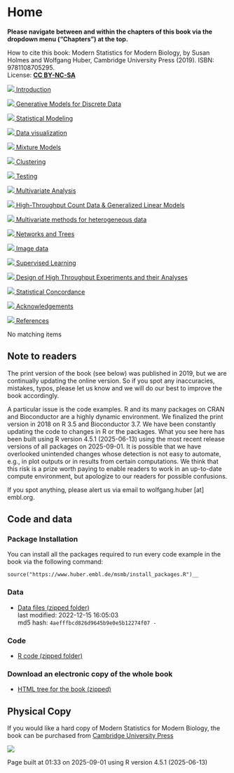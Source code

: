 # Home

**Please navigate between and within the chapters of this book via the
dropdown menu (“Chapters”) at the top.**

How to cite this book: Modern Statistics for Modern Biology, by Susan Holmes
and Wolfgang Huber, Cambridge University Press (2019). ISBN: 9781108705295.  
License: [**CC BY-NC-SA**](https://creativecommons.org/licenses/by-nc-sa/2.0/)

[ ![](./imgs/MSMB-Cover2-smallest.jpg) Introduction  ](./00-chap.html)

[ ![](./imgs/Pile_ou_face.png) Generative Models for Discrete Data
](./01-chap.html)

[ ![](./imgs/StatDiagram.png) Statistical Modeling  ](./02-chap.html)

[ ![](./03-chap_files/figure-html/fig-graphics-onedridge4-1.png) Data
visualization  ](./03-chap.html)

[ ![](imgs/t_distribution.png) Mixture Models  ](./04-chap.html)

[ ![](imgs/starlings_copyrightfree.jpg) Clustering  ](./05-chap.html)

[ ![](./imgs/active-substance-discovery-robot-screening-robot-sm.jpeg) Testing
](./06-chap.html)

[ ![](imgs/TheMatrix.jpg) Multivariate Analysis  ](./07-chap.html)

[ ![](./08-chap_files/figure-html/fig-countdata-MA-1.png) High-Throughput
Count Data & Generalized Linear Models  ](./08-chap.html)

[ ![](./imgs/Brighton_West_Pier_20090214_sunset.jpg) Multivariate methods for
heterogeneous data  ](./09-chap.html)

[ ![](imgs/Darwin_Tree_1837_web.png) Networks and Trees  ](./10-chap.html)

[ ![](./11-chap_files/figure-html/fig-voronoiPaint-1.png) Image data
](./11-chap.html)

[ ![](imgs/BuildWall.png) Supervised Learning  ](./12-chap.html)

[ ![](./imgs/maizeDarwin.png) Design of High Throughput Experiments and their
Analyses  ](./13-chap.html)

[ ![](./imgs/the-library-of-alexandria-and-its-legacy.jpg) Statistical
Concordance  ](./14-chap.html)

[ ![](./imgs/Monetflowers.jpg) Acknowledgements  ](./15-chap.html)

[ ![](./imgs/bibliothek.jpeg) References  ](./16-chap.html)

No matching items

## Note to readers

The print version of the book (see below) was published in 2019, but we are
continually updating the online version. So if you spot any inaccuracies,
mistakes, typos, please let us know and we will do our best to improve the
book accordingly.

A particular issue is the code examples. R and its many packages on CRAN and
Bioconductor are a highly dynamic environment. We finalized the print version
in 2018 on R 3.5 and Bioconductor 3.7. We have been constantly updating the
code to changes in R or the packages. What you see here has been built using R
version 4.5.1 (2025-06-13) using the most recent release versions of all
packages on 2025-09-01. It is possible that we have overlooked unintended
changes whose detection is not easy to automate, e.g., in plot outputs or in
results from certain computations. We think that this risk is a prize worth
paying to enable readers to work in an up-to-date compute environment, but
apologize to our readers for possible confusions.

If you spot anything, please alert us via email to wolfgang.huber [at]
embl.org.

## Code and data

### Package Installation

You can install all the packages required to run every code example in the
book via the following command:

    
    
    source("https://www.huber.embl.de/msmb/install_packages.R")__

### Data

  * [Data files (zipped folder)](https://www.huber.embl.de/msmb/data.tar.gz)  
last modified: 2022-12-15 16:05:03  
md5 hash: `4aefffbcd826d9645b9e0e5b12274f07 -`

### Code

  * [R code (zipped folder)](https://www.huber.embl.de/msmb/code/)

### Download an electronic copy of the whole book

  * [HTML tree for the book (zipped)](https://www.huber.embl.de/msmb/msmb.tar.gz)

## Physical Copy

If you would like a hard copy of Modern Statistics for Modern Biology, the
book can be purchased from [Cambridge University
Press](https://www.cambridge.org/it/academic/subjects/statistics-
probability/statistics-life-sciences-medicine-and-health/modern-statistics-
modern-biology?format=HB)

[![](imgs/book-cover-photo.jpg)](imgs/book-cover-photo.jpg)

Page built at 01:33 on 2025-09-01 using R version 4.5.1 (2025-06-13)

